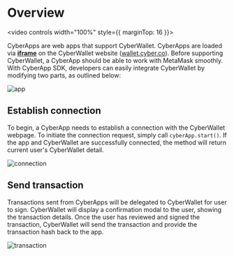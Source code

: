 # Overview

<video controls width="100%" style={{ marginTop: 16 }}>
  <source
    src="https://github.com/cyberconnecthq/cyber-docs/raw/main/pages/sdk/cyber-apps/demo.mp4"
    type="video/mp4"
  />
</video>

CyberApps are web apps that support CyberWallet. CyberApps are loaded via [**iframe**](https://developer.mozilla.org/en-US/docs/Web/HTML/Element/iframe) on the CyberWallet website ([wallet.cyber.co](https://wallet.cyber.co)). Before supporting CyberWallet, a CyberApp should be able to work with MetaMask smoothly. With CyberApp SDK, developers can easily integrate CyberWallet by modifying two parts, as outlined below:

![app](./app.jpg)

## Establish connection

To begin, a CyberApp needs to establish a connection with the CyberWallet webpage. To initiate the connection request, simply call `cyberApp.start()`. If the app and CyberWallet are successfully connected, the method will return current user's CyberWallet detail.

![connection](./connection.jpg)

## Send transaction

Transactions sent from CyberApps will be delegated to CyberWallet for user to sign. CyberWallet will display a confirmation modal to the user, showing the transaction details. Once the user has reviewed and signed the transaction, CyberWallet will send the transaction and provide the transaction hash back to the app.

![transaction](./transaction.jpg)
